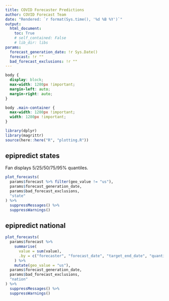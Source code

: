 ```yaml
---
title: COVID Forecaster Predictions
author: COVID Forecast Team
date: "Rendered: `r format(Sys.time(), '%d %B %Y')`"
output:
  html_document:
    toc: True
    # self_contained: False
    # lib_dir: libs
params:
  forecast_generation_date: !r Sys.Date()
  forecast: !r ""
  bad_forecast_exclusions: !r ""
---
```


```css
body {
  display: block;
  max-width: 1280px !important;
  margin-left: auto;
  margin-right: auto;
}

body .main-container {
  max-width: 1280px !important;
  width: 1280px !important;
}
```

```r
library(dplyr)
library(magrittr)
source(here::here("R", "plotting.R"))
```

## epipredict states

Fan displays 5/25/50/75/95% quantiles.

```r
plot_forecasts(
  params$forecast %>% filter(geo_value != "us"),
  params$forecast_generation_date,
  params$bad_forecast_exclusions,
  "state"
) %>%
  suppressMessages() %>%
  suppressWarnings()
```

## epipredict national

```r
plot_forecasts(
  params$forecast %>%
    summarise(
      value = sum(value),
      .by = c("forecaster", "forecast_date", "target_end_date", "quantile")
    ) %>%
    mutate(geo_value = "us"),
  params$forecast_generation_date,
  params$bad_forecast_exclusions,
  "nation"
) %>%
  suppressMessages() %>%
  suppressWarnings()
```
